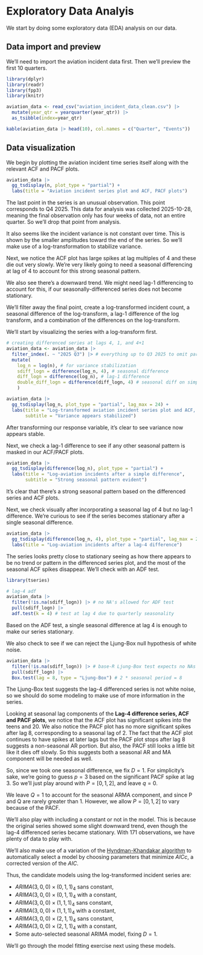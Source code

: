 # Exploratory Data Analyis 

We start by doing some exploratory data (EDA) analysis on our data.

## Data import and preview

We'll need to import the aviation incident data first. Then we'll preview the first 10 quarters.

```r
library(dplyr)
library(readr)
library(fpp3)
library(knitr)

aviation_data <- read_csv("aviation_incident_data_clean.csv") |>
  mutate(year_qtr = yearquarter(year_qtr)) |>
  as_tsibble(index=year_qtr)

kable(aviation_data |> head(10), col.names = c("Quarter", "Events"))
```

## Data visualization

We begin by plotting the aviation incident time series itself along with the relevant ACF and PACF plots.

```r

aviation_data |>
  gg_tsdisplay(n, plot_type = "partial") +
  labs(title = "Aviation incident series plot and ACF, PACF plots")

```

The last point in the series is an unusual observation. This point corresponds to Q4 2025. This data for analysis was collected 2025-10-28, meaning the final observation only has four weeks of data, not an entire quarter. So we'll drop that point from analysis.

It also seems like the incident variance is not constant over time. This is shown by the smaller amplitudes toward the end of the series. So we'll make use of a log-transformation to stabilize variance.

Next, we notice the ACF plot has large spikes at lag multiples of 4 and these die out very slowly. We're very likely going to need a seasonal differencing at lag of 4 to account for this strong seasonal pattern.

We also see there's a downward trend. We might need lag-1 differencing to account for this, if our seasonally-differenced series does not become stationary.

We'll filter away the final point, create a log-transformed incident count, a seasonal difference of the log-transform, a lag-1 difference of the log transform, and a combination of the differences on the log-transform.

We'll start by visualizing the series with a log-transform first.

```r

# creating differenced series at lags 4, 1, and 4+1
aviation_data <- aviation_data |>
  filter_index(. ~ "2025 Q3") |> # everything up to Q3 2025 to omit partial Q4
  mutate(
    log_n = log(n), # for variance stabilization
    sdiff_logn = difference(log_n, 4), # seasonal difference
    diff_logn = difference(log_n), # lag-1 difference
    double_diff_logn = difference(diff_logn, 4) # seasonal diff on simple diff
    )

aviation_data |>
  gg_tsdisplay(log_n, plot_type = "partial", lag_max = 24) +
  labs(title = "Log-transformed aviation incident series plot and ACF, PACF plots", 
       subtitle = "Variance appears stabilized")
```

After transforming our response variable, it's clear to see variance now appears stable.

Next, we check a lag-1 difference to see if any other seasonal pattern is masked in our ACF/PACF plots.

```r

aviation_data |>
  gg_tsdisplay(difference(log_n), plot_type = "partial") +
  labs(title = "Log-aviation incidents after a simple difference",
       subtitle = "Strong seasonal pattern evident")
```

It's clear that there's a strong seasonal pattern based on the differenced series and ACF plots. 

Next, we check visually after incorporating a seasonal lag of 4 but no lag-1 difference. We're curious to see if the series becomes stationary after a single seasonal difference.

```r

aviation_data |>
  gg_tsdisplay(difference(log_n, 4), plot_type = "partial", lag_max = 24) +
  labs(title = "Log-aviation incidents after a lag-4 difference")
```

The series looks pretty close to stationary seeing as how there appears to be no trend or pattern in the differenced series plot, and the most of the seasonal ACF spikes disappear. We'll check with an ADF test.

```r
library(tseries)

# lag-4 adf
aviation_data |>
  filter(!is.na(sdiff_logn)) |> # no NA's allowed for ADF test
  pull(sdiff_logn) |>
  adf.test(k = 4) # test at lag 4 due to quarterly seasonality

```

Based on the ADF test, a single seasonal difference at lag 4 is enough to make our series stationary.

We also check to see if we can reject the Ljung-Box null hypothesis of white noise.

```r
aviation_data |>
  filter(!is.na(sdiff_logn)) |> # base-R Ljung-Box test expects no NAs
  pull(sdiff_logn) |>
  Box.test(lag = 8, type = "Ljung-Box") # 2 * seasonal period = 8

```

The Ljung-Box test suggests the lag-4 differenced series is not white noise, so we should do some modeling to make use of more information in the series.

Looking at seasonal lag components of the **Lag-4 difference series, ACF and PACF plots**, we notice that the ACF plot has significant spikes into the teens and 20. We also notice the PACF plot has no more significant spikes after lag 8, corresponding to a seasonal lag of 2. The fact that the ACF plot continues to have spikes at later lags but the PACF plot stops after lag 8 suggests a non-seasonal AR portion. But also, the PACF still looks a little bit like it dies off slowly. So this suggests both a seasonal AR and MA component will be needed as well. 

So, since we took one seasonal difference, we fix $D=1$. For simplicity's sake, we're going to guess $p=3$ based on the significant PACF spike at lag 3. So we'll just play around with $P=[0, 1, 2]$, and leave $q=0$.

We leave $Q=1$ to account for the seasonal ARMA component, and since P and Q are rarely greater than 1. However, we allow $P=[0, 1, 2]$ to vary because of the PACF.

We'll also play with including a constant or not in the model. This is because the original series showed some slight downward trend, even though the lag-4 differenced series became stationary. With 171 observations, we have plenty of data to play with.

We'll also make use of a variation of the [Hyndman-Khandakar algorithm](https://otexts.com/fpp3/arima-r.html#how-does-arima-work) to automatically select a model by choosing parameters that minimize $AICc$, a corrected version of the $AIC$.

Thus, the candidate models using the log-transformed incident series are:

  - $ARIMA(3,0,0)\times(0,1,1)_4$ sans constant,
  - $ARIMA(3,0,0)\times(0,1,1)_4$ with a constant,
  - $ARIMA(3,0,0)\times(1,1,1)_4$ sans constant,
  - $ARIMA(3,0,0)\times(1,1,1)_4$ with a constant,
  - $ARIMA(3,0,0)\times(2,1,1)_4$ sans constant,
  - $ARIMA(3,0,0)\times(2,1,1)_4$ with a constant,
  - Some auto-selected seasonal ARIMA model, fixing $D=1$.
  
We'll go through the model fitting exercise next using these models.
